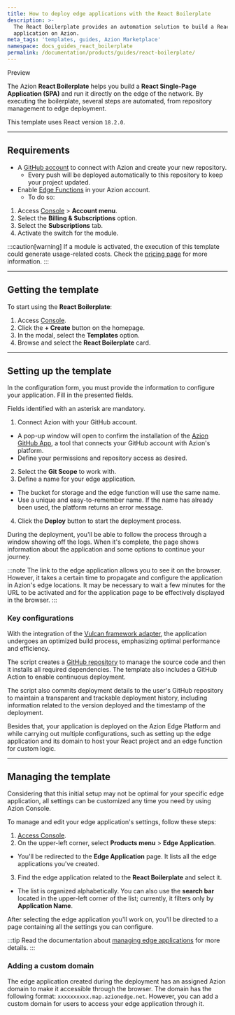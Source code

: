 ```yaml
---
title: How to deploy edge applications with the React Boilerplate
description: >-
  The React Boilerplate provides an automation solution to build a React
  application on Azion.
meta_tags: 'templates, guides, Azion Marketplace'
namespace: docs_guides_react_boilerplate
permalink: /documentation/products/guides/react-boilerplate/
---
```



<Tag severity="info" client:only="vue">
Preview
</Tag>

The Azion **React Boilerplate** helps you build a **React Single-Page Application (SPA)** and run it directly on the edge of the network. By executing the boilerplate, several steps are automated, from repository management to edge deployment.

This template uses React version `18.2.0`.

---

## Requirements

- A [GitHub account](https://github.com/signup) to connect with Azion and create your new repository.
  - Every push will be deployed automatically to this repository to keep your project updated.
- Enable [Edge Functions](/en/documentation/products/build/edge-application/edge-functions/) in your Azion account.
    - To do so: 

1. Access [Console](/en/documentation/products/guides/how-to-access-azion-console/) > **Account menu**.
2. Select the **Billing & Subscriptions** option.
3. Select the **Subscriptions** tab.
4. Activate the switch for the module.

:::caution[warning]
If a module is activated, the execution of this template could generate usage-related costs. Check the [pricing page](/en/documentation/products/pricing/) for more information.
:::

---

## Getting the template

To start using the **React Boilerplate**:

1. Access [Console](https://console.azion.com).
2. Click the **+ Create** button on the homepage.
3. In the modal, select the **Templates** option.
4. Browse and select the **React Boilerplate** card.

---

## Setting up the template

In the configuration form, you must provide the information to configure your application. Fill in the presented fields. 

Fields identified with an asterisk are mandatory.

1. Connect Azion with your GitHub account.
- A pop-up window will open to confirm the installation of the [Azion GitHub App](https://www.azion.com/en/documentation/products/guides/azion-github-app/), a tool that connects your GitHub account with Azion's platform.
- Define your permissions and repository access as desired.
2. Select the **Git Scope** to work with.
3. Define a name for your edge application.
- The bucket for storage and the edge function will use the same name.
- Use a unique and easy-to-remember name. If the name has already been used, the platform returns an error message.
4. Click the **Deploy** button to start the deployment process.

During the deployment, you'll be able to follow the process through a window showing off the logs. When it's complete, the page shows information about the application and some options to continue your journey.

:::note
The link to the edge application allows you to see it on the browser. However, it takes a certain time to propagate and configure the application in Azion's edge locations. It may be necessary to wait a few minutes for the URL to be activated and for the application page to be effectively displayed in the browser.
:::

### Key configurations

With the integration of the [Vulcan framework adapter](/en/documentation/products/devtools/azion-edge-runtime/frameworks-compatibility/), the application undergoes an optimized build process, emphasizing optimal performance and efficiency.

The script creates a [GitHub repository](https://github.com/aziontech/azion-samples/tree/dev/templates/reactjs-boilerplate) to manage the source code and then it installs all required dependencies. The template also includes a GitHub Action to enable continuous deployment.

The script also commits deployment details to the user's GitHub repository to maintain a transparent and trackable deployment history, including information related to the version deployed and the timestamp of the deployment.

Besides that, your application is deployed on the Azion Edge Platform and while carrying out multiple configurations, such as setting up the edge application and its domain to host your React project and an edge function for custom logic.

---

## Managing the template

Considering that this initial setup may not be optimal for your specific edge application, all settings can be customized any time you need by using Azion Console.

To manage and edit your edge application's settings, follow these steps:

1. [Access Console](https://console.azion.com).
2. On the upper-left corner, select **Products menu** > **Edge Application**.
- You'll be redirected to the **Edge Application** page. It lists all the edge applications you've created.
3. Find the edge application related to the **React Boilerplate** and select it. 
- The list is organized alphabetically. You can also use the **search bar** located in the upper-left corner of the list; currently, it filters only by **Application Name**.

After selecting the edge application you'll work on, you'll be directed to a page containing all the settings you can configure.

:::tip
Read the documentation about [managing edge applications](/en/documentation/products/build/edge-application/first-steps/) for more details.
:::

### Adding a custom domain

The edge application created during the deployment has an assigned Azion domain to make it accessible through the browser. The domain has the following format: `xxxxxxxxxx.map.azionedge.net`. However, you can add a custom domain for users to access your edge application through it.


<LinkButton link="/en/documentation/products/build/edge-application/domains/" label="go to Domains reference" severity="secondary" /> 



